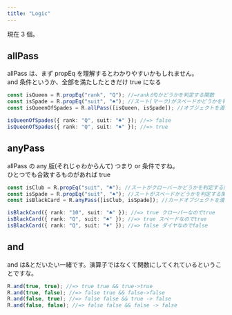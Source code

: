 ```yaml
---
title: "Logic"
---
```


現在 3 個。

## allPass

allPass は、まず propEq を理解するとわかりやすいかもしれません。  
and 条件というか、全部を満たしたときだけ true になる

```ts
const isQueen = R.propEq("rank", "Q"); //←rankがQかどうかを判定する関数
const isSpade = R.propEq("suit", "♠︎"); //スート(マーク)がスペードかどうかを判定する関数
const isQueenOfSpades = R.allPass([isQueen, isSpade]); //オブジェクトを渡して、isQueenかつisSpadeかどうかを判定できる

isQueenOfSpades({ rank: "Q", suit: "♣︎" }); //=> false
isQueenOfSpades({ rank: "Q", suit: "♠︎" }); //=> true
```

## anyPass

allPass の any 版(それじゃわからんて)
つまり or 条件ですね。  
ひとつでも合致するものがあれば true

```ts
const isClub = R.propEq("suit", "♣"); //スートがクローバーかどうかを判定する関数
const isSpade = R.propEq("suit", "♠"); //スートがスペードかどうかを判定する関数
const isBlackCard = R.anyPass([isClub, isSpade]); //カードオブジェクトを渡した際、スートがクローバーあるいはスペードかどうかを判定する関数。

isBlackCard({ rank: "10", suit: "♣" }); //=> true クローバーなのでtrue
isBlackCard({ rank: "Q", suit: "♠" }); //=> true スペードなのでtrue
isBlackCard({ rank: "Q", suit: "♦" }); //=> false ダイヤなのでfalse
```

## and

and は&とだいたい一緒です。演算子ではなくて関数にしてくれているということですな。

```ts
R.and(true, true); //=> true true && true->true
R.and(true, false); //=> false true && false->false
R.and(false, true); //=> false false && true -> false
R.and(false, false); //=> false false && false -> false
```
